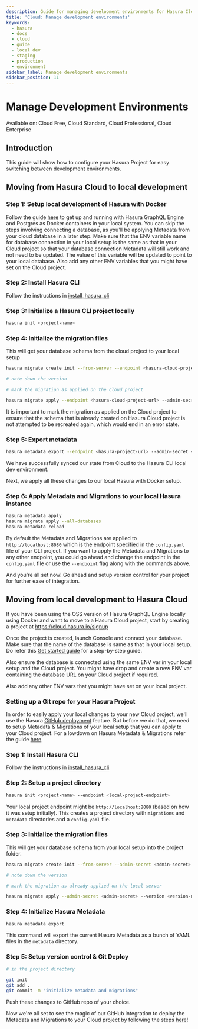 ```yaml
---
description: Guide for managing development environments for Hasura Cloud
title: 'Cloud: Manage development environments'
keywords:
  - hasura
  - docs
  - cloud
  - guide
  - local dev
  - staging
  - production
  - environment
sidebar_label: Manage development environments
sidebar_position: 11
---
```



# Manage Development Environments

<div className="badge badge--primary heading-badge">
  Available on: Cloud Free, Cloud Standard, Cloud Professional, Cloud Enterprise
</div>

## Introduction

This guide will show how to configure your Hasura Project for easy switching between development environments.

## Moving from Hasura Cloud to local development

### Step 1: Setup local development of Hasura with Docker

Follow the guide [here](/getting-started/docker-simple.mdx) to get up and running with Hasura GraphQL Engine and
Postgres as Docker containers in your local system. You can skip the steps involving connecting a database, as you'll be
applying Metadata from your cloud database in a later step. Make sure that the ENV variable name for database connection
in your local setup is the same as that in your Cloud project so that your database connection Metadata will still work
and not need to be updated. The value of this variable will be updated to point to your local database. Also add any
other ENV variables that you might have set on the Cloud project.

### Step 2: Install Hasura CLI

Follow the instructions in [install_hasura_cli](/hasura-cli/install-hasura-cli.mdx)

### Step 3: Initialize a Hasura CLI project locally

```bash
hasura init <project-name>
```

### Step 4: Initialize the migration files

This will get your database schema from the cloud project to your local setup

```bash
hasura migrate create init --from-server --endpoint <hasura-cloud-project-url> --admin-secret <admin-secret> --database-name <database-name>

# note down the version

# mark the migration as applied on the cloud project

hasura migrate apply --endpoint <hasura-cloud-project-url> --admin-secret <admin-secret> --version <version-number> --skip-execution
```

It is important to mark the migration as applied on the Cloud project to ensure that the schema that is already created
on Hasura Cloud project is not attempted to be recreated again, which would end in an error state.

### Step 5: Export metadata

```bash
hasura metadata export --endpoint <hasura-project-url> --admin-secret <admin-secret>
```

We have successfully synced our state from Cloud to the Hasura CLI local dev environment.

Next, we apply all these changes to our local Hasura with Docker setup.

### Step 6: Apply Metadata and Migrations to your local Hasura instance

```bash
hasura metadata apply
hasura migrate apply --all-databases
hasura metadata reload
```

By default the Metadata and Migrations are applied to `http://localhost:8080` which is the endpoint specified in the
`config.yaml` file of your CLI project. If you want to apply the Metadata and Migrations to any other endpoint, you
could go ahead and change the endpoint in the `config.yaml` file or use the `--endpoint` flag along with the commands
above.

And you're all set now! Go ahead and setup version control for your project for further ease of integration.

## Moving from local development to Hasura Cloud

If you have been using the OSS version of Hasura GraphQL Engine locally using Docker and want to move to a Hasura Cloud
project, start by creating a project at <https://cloud.hasura.io/signup>

Once the project is created, launch Console and connect your database. Make sure that the name of the database is same
as that in your local setup. Do refer this [Get started guide](/getting-started/getting-started-cloud.mdx) for a
step-by-step guide.

Also ensure the database is connected using the same ENV var in your local setup and the Cloud project. You might have
drop and create a new ENV var containing the database URL on your Cloud project if required.

Also add any other ENV vars that you might have set on your local project.

### Setting up a Git repo for your Hasura Project

In order to easily apply your local changes to your new Cloud project, we'll use the Hasura
[GitHub deployment](/hasura-cloud/ci-cd/github-integration.mdx) feature. But before we do that, we need to setup
Metadata & Migrations of your local setup that you can apply to your Cloud project. For a lowdown on Hasura Metadata &
Migrations refer the guide [here](/migrations-metadata-seeds/index.mdx)

### Step 1: Install Hasura CLI

Follow the instructions in [install_hasura_cli](/hasura-cli/install-hasura-cli.mdx)

### Step 2: Setup a project directory

```bash
hasura init <project-name> --endpoint <local-project-endpoint>
```

Your local project endpoint might be `http://localhost:8080` (based on how it was setup initially). This creates a
project directory with `migrations` and `metadata` directories and a `config.yaml` file.

### Step 3: Initialize the migration files

This will get your database schema from your local setup into the project folder.

```bash
hasura migrate create init --from-server --admin-secret <admin-secret> --database-name <database-name>

# note down the version

# mark the migration as already applied on the local server

hasura migrate apply --admin-secret <admin-secret> --version <version-number> --skip-execution
```

### Step 4: Initialize Hasura Metadata

```bash
hasura metadata export
```

This command will export the current Hasura Metadata as a bunch of YAML files in the `metadata` directory.

### Step 5: Setup version control & Git Deploy

```bash
# in the project directory

git init
git add .
git commit -m "initialize metadata and migrations"
```

Push these changes to GitHub repo of your choice.

Now we're all set to see the magic of our GitHub integration to deploy the Metadata and Migrations to your Cloud project
by following the steps [here](/hasura-cloud/ci-cd/github-integration.mdx)!
